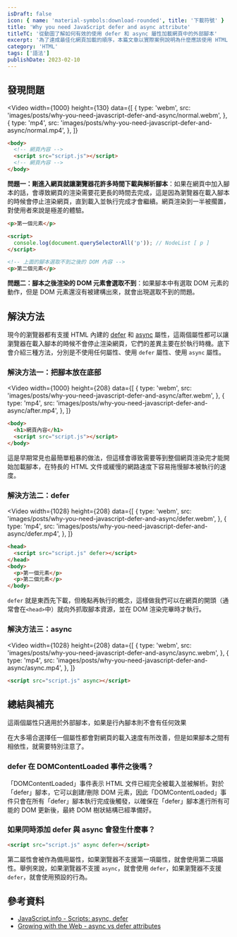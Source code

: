 ```yaml
---
isDraft: false
icon: { name: 'material-symbols:download-rounded', title: '下載符號' }
title: 'Why you need JavaScript defer and async attribute'
titleTC: '從動圖了解如何有效的使用 defer 和 async 屬性加載網頁中的外部腳本'
excerpt: '為了達成最佳化網頁加載的順序，本篇文章以實際案例說明為什麼應該使用 HTML 內建的 `defer` 和 `async` 屬性，先從問題點出發再來到三種解決方案與比對，透過原生的 HTML Script 標籤屬性及能規劃腳本的加載順序。'
category: 'HTML'
tags: ['語法']
publishDate: 2023-02-10
---
```


## 發現問題

<Video
  width={1000}
  height={130}
  data={[
    {
      type: 'webm',
      src: 'images/posts/why-you-need-javascript-defer-and-async/normal.webm',
    },
    {
      type: 'mp4',
      src: 'images/posts/why-you-need-javascript-defer-and-async/normal.mp4',
    },
  ]}
></Video>

```html
<body>
  <!-- 網頁內容 -->
  <script src="script.js"></script>
  <!-- 網頁內容 -->
</body>
```

**問題一：剛進入網頁就讓瀏覽器花許多時間下載與解析腳本**：如果在網頁中加入腳本的話，會導致網頁的渲染需要花更長的時間去完成，這是因為瀏覽器在載入腳本的時候會停止渲染網頁，直到載入並執行完成才會繼續。網頁渲染到一半被擱置，對使用者來說是極差的體驗。

```html
<p>第一個元素</p>

<script>
  console.log(document.querySelectorAll('p')); // NodeList [ p ]
</script>

<!-- 上面的腳本選取不到之後的 DOM 內容 -->
<p>第二個元素</p>
```

**問題二：腳本之後渲染的 DOM 元素會選取不到**：如果腳本中有選取 DOM 元素的動作，但是 DOM 元素還沒有被建構出來，就會出現選取不到的問題。

## 解決方法

現今的瀏覽器都有支援 HTML 內建的 [defer](https://caniuse.com/?search=defer) 和 [async](https://caniuse.com/script-async) 屬性，這兩個屬性都可以讓瀏覽器在載入腳本的時候不會停止渲染網頁，它們的差異主要在於執行時機。底下會介紹三種方法，分別是不使用任何屬性、使用 `defer` 屬性、使用 `async` 屬性。

### 解決方法一：把腳本放在底部

<Video
  width={1000}
  height={208}
  data={[
    {
      type: 'webm',
      src: 'images/posts/why-you-need-javascript-defer-and-async/after.webm',
    },
    {
      type: 'mp4',
      src: 'images/posts/why-you-need-javascript-defer-and-async/after.mp4',
    },
  ]}
></Video>

```html
<body>
  <h1>網頁內容</h1>
  <script src="script.js"></script>
</body>
```

這是早期常見也最簡單粗暴的做法，但這樣會導致需要等到整個網頁渲染完才能開始加載腳本，在特長的 HTML 文件或緩慢的網路速度下容易拖慢腳本被執行的速度。

### 解決方法二：defer

<Video
  width={1028}
  height={208}
  data={[
    {
      type: 'webm',
      src: 'images/posts/why-you-need-javascript-defer-and-async/defer.webm',
    },
    {
      type: 'mp4',
      src: 'images/posts/why-you-need-javascript-defer-and-async/defer.mp4',
    },
  ]}
></Video>

```html
<head>
  <script src="script.js" defer></script>
</head>
<body>
  <p>第一個元素</p>
  <p>第二個元素</p>
</body>
```

`defer` 就是東西先下載，但晚點再執行的概念，這樣做我們可以在網頁的開頭（通常會在`<head>`中）就向外抓取腳本資源，並在 DOM 渲染完畢時才執行。

### 解決方法三：async

<Video
  width={1028}
  height={208}
  data={[
    {
      type: 'webm',
      src: 'images/posts/why-you-need-javascript-defer-and-async/async.webm',
    },
    {
      type: 'mp4',
      src: 'images/posts/why-you-need-javascript-defer-and-async/async.mp4',
    },
  ]}
></Video>

```html
<script src="script.js" async></script>
```

## 總結與補充

<Info type="warning">這兩個屬性只適用於外部腳本，如果是行內腳本則不會有任何效果</Info>

在大多場合選擇任一個屬性都會對網頁的載入速度有所改善，但是如果腳本之間有相依性，就需要特別注意了。

### defer 在 DOMContentLoaded 事件之後嗎？

「DOMContentLoaded」事件表示 HTML 文件已經完全被載入並被解析。對於「defer」腳本，它可以創建/刪除 DOM 元素，因此「DOMContentLoaded」事件只會在所有「defer」腳本執行完成後觸發，以確保在「defer」腳本進行所有可能的 DOM 更新後，最終 DOM 樹狀結構已經準備好。

### 如果同時添加 defer 與 async 會發生什麼事？

```html
<script src="script.js" async defer></script>
```

第二屬性會被作為備用屬性，如果瀏覽器不支援第一項屬性，就會使用第二項屬性。舉例來說，如果瀏覽器不支援 `async`，就會使用 `defer`，如果瀏覽器不支援 `defer`，就會使用預設的行為。

## 參考資料

- [JavaScript.info - Scripts: async, defer](https://javascript.info/script-async-defer)
- [Growing with the Web - async vs defer attributes](https://www.growingwiththeweb.com/2014/02/async-vs-defer-attributes.html#script)
